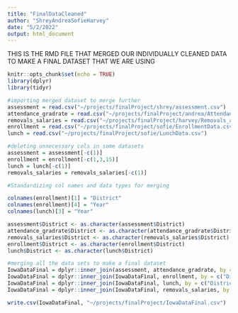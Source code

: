 ```yaml
---
title: "FinalDataCleaned"
author: "ShreyAndreaSofieHarvey"
date: "5/2/2022"
output: html_document
---
```


THIS IS THE RMD FILE THAT MERGED OUR INDIVIDUALLY CLEANED DATA TO MAKE A FINAL DATASET THAT WE ARE USING

```r
knitr::opts_chunk$set(echo = TRUE)
library(dplyr)
library(tidyr)
```

```r
#importing merged dataset to merge further
assessment = read.csv("~/projects/finalProject/shrey/assessment.csv")
attendance_gradrate = read.csv("~/projects/finalProject/andrea/Attendance_gradrate.csv")
removals_salaries = read.csv("~/projects/finalProject/harvey/Removals_and_Salaries.csv")
enrollment = read.csv("~/projects/finalProject/sofie/EnrollmentData.csv")
lunch = read.csv("~/projects/finalProject/sofie/LunchData.csv")
```

```r
#deleting unnecessary cols in some datasets
assessment = assessment[-c(1)]
enrollment = enrollment[-c(1,3,15)]
lunch = lunch[-c(1)]
removals_salaries = removals_salaries[-c(1)]
```


```r
#Standardizing col names and data types for merging

colnames(enrollment)[1] = "District"
colnames(enrollment)[4] = "Year"
colnames(lunch)[3] = "Year"

assessment$District <- as.character(assessment$District)
attendance_gradrate$District <- as.character(attendance_gradrate$District)
removals_salaries$District <- as.character(removals_salaries$District)
enrollment$District <- as.character(enrollment$District)
lunch$District <- as.character(lunch$District)

```



```r
#merging all the data sets to make a final dataset
IowaDataFinal = dplyr::inner_join(assessment, attendance_gradrate, by = c("District", "Year"))
IowaDataFinal = dplyr::inner_join(IowaDataFinal, enrollment, by = c("District", "Year"))
IowaDataFinal = dplyr::inner_join(IowaDataFinal, lunch, by = c("District", "Year"))
IowaDataFinal = dplyr::inner_join(IowaDataFinal, removals_salaries, by = c("District", "Year"))
```

```r
write.csv(IowaDataFinal, "~/projects/finalProject/IowaDataFinal.csv")

```



